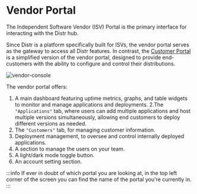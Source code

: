 
# Vendor Portal

The Independent Software Vendor (ISV) Portal is the primary interface for interacting with the Distr hub.

Since Distr is a platform specifically built for ISVs, the vendor portal serves as the gateway to access all Distr features. In contrast, the [Customer Portal](/products/cloud/docs/product/customer-portal/) is a simplified version of the vendor portal, designed to provide end-customers with the ability to configure and control their distributions.

![vendor-console](https://github.com/user-attachments/assets/c937bfb9-0727-4187-863c-7cce7c282c18)

The vendor portal offers: 

1. A main dashboard featuring uptime metrics, graphs, and table widgets to monitor and manage applications and deployments.
2.The `"Applications"` tab, where users can add multiple applications and host multiple versions simultaneously, allowing end customers to deploy different versions as needed.
3. The `"Customers"` tab, for managing customer information.
4. Deployment management, to oversee and control internally deployed applications.
5. A section to manage the users on your team.
6. A light/dark mode toggle button.
7. An account setting section.

:::info
If ever in doubt of which portal you are looking at, in the top left corner of the screen you can find the name of the portal you're currently in. 
:::